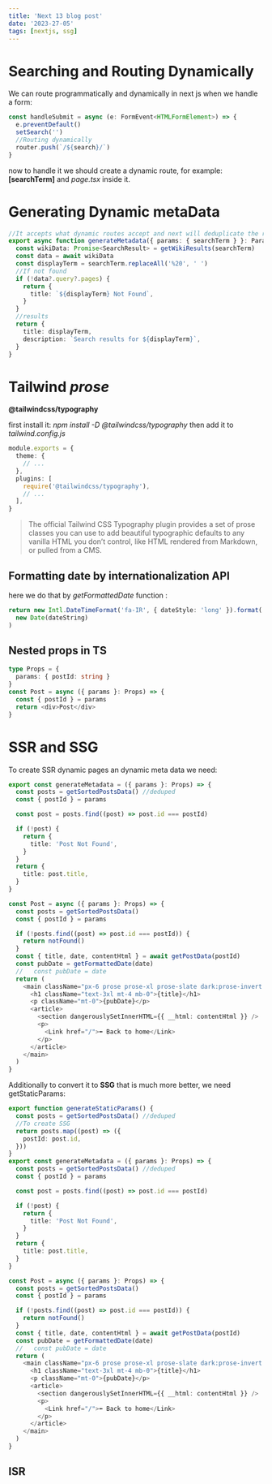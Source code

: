 ```yaml
---
title: 'Next 13 blog post'
date: '2023-27-05'
tags: [nextjs, ssg]
---
```


# Searching and Routing Dynamically

We can route programmatically and dynamically in next js when we handle a form:

```typescript
const handleSubmit = async (e: FormEvent<HTMLFormElement>) => {
  e.preventDefault()
  setSearch('')
  //Routing dynamically
  router.push(`/${search}/`)
}
```

now to handle it we should create a dynamic route, for example: **[searchTerm]** and _page.tsx_ inside it.

# Generating Dynamic metaData

```typescript
//It accepts what dynamic routes accept and next will deduplicate the request
export async function generateMetadata({ params: { searchTerm } }: Params) {
  const wikiData: Promise<SearchResult> = getWikiResults(searchTerm)
  const data = await wikiData
  const displayTerm = searchTerm.replaceAll('%20', ' ')
  //If not found
  if (!data?.query?.pages) {
    return {
      title: `${displayTerm} Not Found`,
    }
  }
  //results
  return {
    title: displayTerm,
    description: `Search results for ${displayTerm}`,
  }
}
```

# Tailwind _prose_

**@tailwindcss/typography**

first install it: _npm install -D @tailwindcss/typography_
then add it to _tailwind.config.js_

```typescript
module.exports = {
  theme: {
    // ...
  },
  plugins: [
    require('@tailwindcss/typography'),
    // ...
  ],
}
```

> The official Tailwind CSS Typography plugin provides a set of prose classes you can use to add beautiful typographic defaults to any vanilla HTML you don’t control, like HTML rendered from Markdown, or pulled from a CMS.

## Formatting date by internationalization API

here we do that by _getFormattedDate_ function :

```typescript
return new Intl.DateTimeFormat('fa-IR', { dateStyle: 'long' }).format(
  new Date(dateString)
)
```

## Nested props in TS

```typescript
type Props = {
  params: { postId: string }
}
const Post = async ({ params }: Props) => {
  const { postId } = params
  return <div>Post</div>
}
```

# SSR and SSG

To create SSR dynamic pages an dynamic meta data we need:

```typescript
export const generateMetadata = ({ params }: Props) => {
  const posts = getSortedPostsData() //deduped
  const { postId } = params

  const post = posts.find((post) => post.id === postId)

  if (!post) {
    return {
      title: 'Post Not Found',
    }
  }
  return {
    title: post.title,
  }
}

const Post = async ({ params }: Props) => {
  const posts = getSortedPostsData()
  const { postId } = params

  if (!posts.find((post) => post.id === postId)) {
    return notFound()
  }
  const { title, date, contentHtml } = await getPostData(postId)
  const pubDate = getFormattedDate(date)
  //   const pubDate = date
  return (
    <main className="px-6 prose prose-xl prose-slate dark:prose-invert mx-auto ">
      <h1 className="text-3xl mt-4 mb-0">{title}</h1>
      <p className="mt-0">{pubDate}</p>
      <article>
        <section dangerouslySetInnerHTML={{ __html: contentHtml }} />
        <p>
          <Link href="/">⬅️ Back to home</Link>
        </p>
      </article>
    </main>
  )
}
```

Additionally to convert it to ****SSG**** that is much more better, we need getStaticParams:

```typescript
export function generateStaticParams() {
  const posts = getSortedPostsData() //deduped
  //To create SSG
  return posts.map((post) => ({
    postId: post.id,
  }))
}
export const generateMetadata = ({ params }: Props) => {
  const posts = getSortedPostsData() //deduped
  const { postId } = params

  const post = posts.find((post) => post.id === postId)

  if (!post) {
    return {
      title: 'Post Not Found',
    }
  }
  return {
    title: post.title,
  }
}

const Post = async ({ params }: Props) => {
  const posts = getSortedPostsData()
  const { postId } = params

  if (!posts.find((post) => post.id === postId)) {
    return notFound()
  }
  const { title, date, contentHtml } = await getPostData(postId)
  const pubDate = getFormattedDate(date)
  //   const pubDate = date
  return (
    <main className="px-6 prose prose-xl prose-slate dark:prose-invert mx-auto ">
      <h1 className="text-3xl mt-4 mb-0">{title}</h1>
      <p className="mt-0">{pubDate}</p>
      <article>
        <section dangerouslySetInnerHTML={{ __html: contentHtml }} />
        <p>
          <Link href="/">⬅️ Back to home</Link>
        </p>
      </article>
    </main>
  )
}
```

## ISR
